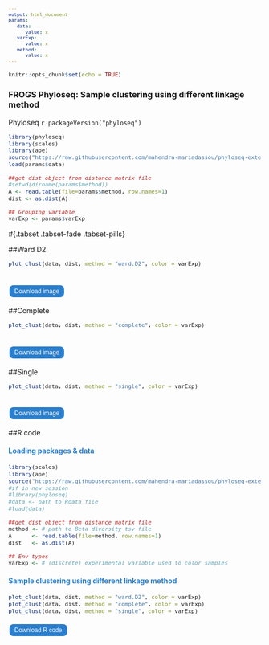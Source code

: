 ```yaml
---
output: html_document
params:
   data:
      value: x
   varExp:
      value: x
   method:
      value: x
---
```

<meta http-equiv="Content-Type" content="text/html; charset=UTF-8">

<style type="text/css">
code.r{ /* Code block */
  font-size: 11px;
}
pre { /* Code block */
  font-size: 11px
}
.button {
    background-color: #2a7ecc; /* Blue */
    border          : none;
    color           : white;
    padding         : 5px 10px;
    text-align      : center;
    text-decoration : none;
    display         : inline-block;
    font-size       : 12px;
    margin          : 4px 2px;
    cursor          : pointer;
    border-radius   : 8px;
}
h4 { 
    display      : block;
    font-size    : 1em;
    margin-top   : 1.33em;
    margin-bottom: 1.33em;
    margin-left  : 0;
    margin-right : 0;
    font-weight  : bold;
    color        : #2a7ecc;
}
</style>

<script src="https://s3-us-west-2.amazonaws.com/s.cdpn.io/14082/FileSaver.js"></script>

```r
knitr::opts_chunk$set(echo = TRUE)
```
<h3>FROGS Phyloseq: Sample clustering using different linkage method</h3>

 Phyloseq `r packageVersion("phyloseq")`

```r
library(phyloseq)
library(scales)
library(ape)
source("https://raw.githubusercontent.com/mahendra-mariadassou/phyloseq-extended/master/load-extra-functions.R")
load(params$data)

##get dist object from distance matrix file
#setwd(dirname(params$method))
A <- read.table(file=params$method, row.names=1)
dist <- as.dist(A)

## Grouping variable
varExp <- params$varExp
```

#{.tabset .tabset-fade .tabset-pills}

##Ward D2
```r
plot_clust(data, dist, method = "ward.D2", color = varExp)
```
<br>
<button id="dwn-ward-d2" class="button">
Download image
</button>

##Complete
```r
plot_clust(data, dist, method = "complete", color = varExp)
```
<br>
<button id="dwn-complete" class="button">
Download image
</button>

##Single
```r
plot_clust(data, dist, method = "single", color = varExp)
```
<br>
<button id="dwn-single" class="button">
Download image
</button>

##R code

<h4>Loading packages & data</h4>
```r
library(scales)
library(ape)
source("https://raw.githubusercontent.com/mahendra-mariadassou/phyloseq-extended/master/load-extra-functions.R")
#if in new session 
#library(phyloseq)
#data <- path to Rdata file 
#load(data)

##get dist object from distance matrix file
method <- # path to Beta diversity tsv file 
A      <- read.table(file=method, row.names=1)
dist   <- as.dist(A)

## Env types
varExp <- # (discrete) experimental variable used to color samples
```

<h4>Sample clustering using different linkage method</h4>
```r
plot_clust(data, dist, method = "ward.D2", color = varExp)
plot_clust(data, dist, method = "complete", color = varExp)
plot_clust(data, dist, method = "single", color = varExp)
```

<div id="code-r-file" style="display:none;" charset=UTF-8>
library(scales)
&#10;library(ape)
&#10;#if in new session 
&#10;#library(phyloseq)
&#10;#source(\"`https://raw.githubusercontent.com/mahendra-mariadassou/phyloseq-extended/master/load-extra-functions.R`\")
&#10;#data <- path to Rdata file 
&#10;#load(data)
&#10;
&#10;##get dist object from distance matrix file
&#10;method <- # path to Beta diversity tsv file 
&#10;A <- read.table(file=method, row.names=1)
&#10;dist <- as.dist(A)
&#10;
&#10;## Env types
&#10;varExp <- #(discrete) experimental variable used to color samples
&#10;
&#10;## Clustering Trees
&#10;plot_clust(data, dist, method = \"ward.D2\", color = varExp)
&#10;plot_clust(data, dist, method = \"complete\", color = varExp)
&#10;plot_clust(data, dist, method = \"single\", color = varExp)
&#10;
</div>

<script>
  function download1(){
    var text = document.getElementById("code-r-file").textContent;
    var blob = new Blob([text],{type:"text/plain;charset=utf-8"});
    saveAs(blob,"sample_clustering_code.R");
   }
</script>
<input type="button" value="Download R code" class="button" onclick="download1();"/>

<script>
function download(filename, mysrc) {
var element = document.createElement('a');
    element.setAttribute('href', mysrc);
    element.setAttribute('download', filename);
    element.style.display = 'none';
    document.body.appendChild(element);
    element.click();
    document.body.removeChild(element);
}
document.getElementById("dwn-ward-d2").addEventListener("click", function(){
    var div = document.getElementById('ward-d2');
    var myimg = div.getElementsByTagName('img')[0];
    var mysrc = myimg.src;
    var filename = "sample_clustering_wardD2.png";
    download(filename, mysrc);
}, false);

document.getElementById("dwn-complete").addEventListener("click", function(){
    var div = document.getElementById('complete');
    var myimg = div.getElementsByTagName('img')[0];
    var mysrc = myimg.src;
    var filename = "sample_clustering_complete.png";
    download(filename, mysrc);
}, false);

document.getElementById("dwn-single").addEventListener("click", function(){
    var div = document.getElementById('single');
    var myimg = div.getElementsByTagName('img')[0];
    var mysrc = myimg.src;
    var filename = "sample_clustering_single.png";
    download(filename, mysrc);
}, false);
</script>

